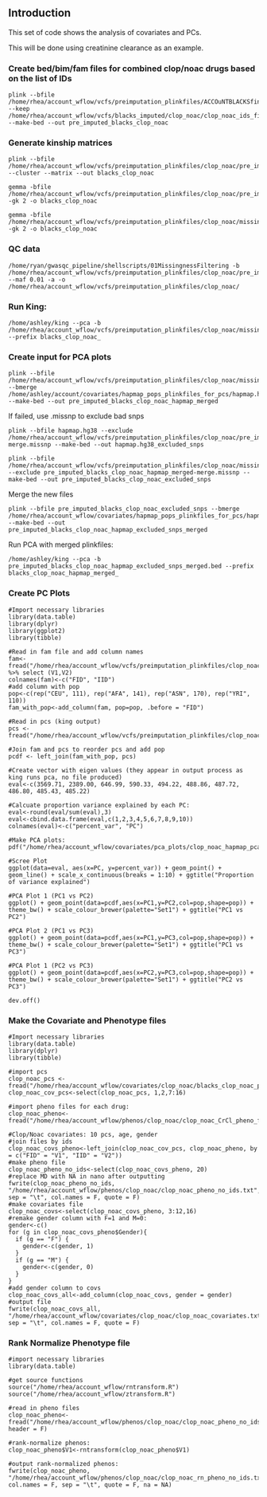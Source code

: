 
## Introduction

This set of code shows the analysis of covariates and PCs. 

This will be done using creatinine clearance as an example.

### Create bed/bim/fam files for combined clop/noac drugs based on the list of IDs
```{}
plink --bfile /home/rhea/account_wflow/vcfs/preimputation_plinkfiles/ACCOuNTBLACKSfinal_updated --keep /home/rhea/account_wflow/vcfs/blacks_imputed/clop_noac/clop_noac_ids_filt.txt --make-bed --out pre_imputed_blacks_clop_noac
```

### Generate kinship matrices
```{}
plink --bfile /home/rhea/account_wflow/vcfs/preimputation_plinkfiles/clop_noac/pre_imputed_blacks_clop_noac --cluster --matrix --out blacks_clop_noac

gemma -bfile /home/rhea/account_wflow/vcfs/preimputation_plinkfiles/clop_noac/pre_imputed_blacks_clop_noac -gk 2 -o blacks_clop_noac

gemma -bfile /home/rhea/account_wflow/vcfs/preimputation_plinkfiles/clop_noac/missingness_hwe_steps/05filtered_HWE -gk 2 -o blacks_clop_noac

```

### QC data
```{}
/home/ryan/gwasqc_pipeline/shellscripts/01MissingnessFiltering -b /home/rhea/account_wflow/vcfs/preimputation_plinkfiles/clop_noac/pre_imputed_blacks_clop_noac --maf 0.01 -a -o /home/rhea/account_wflow/vcfs/preimputation_plinkfiles/clop_noac/
```

### Run King:
```{}
/home/ashley/king --pca -b /home/rhea/account_wflow/vcfs/preimputation_plinkfiles/clop_noac/missingness_hwe_steps/05filtered_HWE.bed --prefix blacks_clop_noac_
```

### Create input for PCA plots
```{}
plink --bfile /home/rhea/account_wflow/vcfs/preimputation_plinkfiles/clop_noac/missingness_hwe_steps/05filtered_HWE --bmerge /home/ashley/account/covariates/hapmap_pops_plinkfiles_for_pcs/hapmap.hg38 --make-bed --out pre_imputed_blacks_clop_noac_hapmap_merged
```

If failed, use .missnp to exclude bad snps
```{}
plink --bfile hapmap.hg38 --exclude /home/rhea/account_wflow/vcfs/preimputation_plinkfiles/clop_noac/pre_imputed_blacks_clop_noac_hapmap_merged-merge.missnp --make-bed --out hapmap.hg38_excluded_snps

plink --bfile /home/rhea/account_wflow/vcfs/preimputation_plinkfiles/clop_noac/missingness_hwe_steps/05filtered_HWE --exclude pre_imputed_blacks_clop_noac_hapmap_merged-merge.missnp --make-bed --out pre_imputed_blacks_clop_noac_excluded_snps
```

Merge the new files
```{}
plink --bfile pre_imputed_blacks_clop_noac_excluded_snps --bmerge /home/rhea/account_wflow/covariates/hapmap_pops_plinkfiles_for_pcs/hapmap.hg38_excluded_snps --make-bed --out pre_imputed_blacks_clop_noac_hapmap_excluded_snps_merged
```

Run PCA with merged plinkfiles:
```{}
/home/ashley/king --pca -b pre_imputed_blacks_clop_noac_hapmap_excluded_snps_merged.bed --prefix blacks_clop_noac_hapmap_merged_
```

### Create PC Plots
```{}
#Import necessary libraries
library(data.table)
library(dplyr)
library(ggplot2)
library(tibble)

#Read in fam file and add column names
fam<-fread("/home/rhea/account_wflow/vcfs/preimputation_plinkfiles/clop_noac/pre_imputed_blacks_clop_noac_hapmap_excluded_snps_merged.fam") %>% select (V1,V2)
colnames(fam)<-c("FID", "IID")
#add column with pop
pop<-c(rep("CEU", 111), rep("AFA", 141), rep("ASN", 170), rep("YRI", 110))
fam_with_pop<-add_column(fam, pop=pop, .before = "FID")

#Read in pcs (king output)
pcs <- fread("/home/rhea/account_wflow/vcfs/preimputation_plinkfiles/clop_noac/blacks_clop_noac_hapmap_merged_pc.txt")

#Join fam and pcs to reorder pcs and add pop 
pcdf <- left_join(fam_with_pop, pcs)

#Create vector with eigen values (they appear in output process as king runs pca, no file produced)
eval<-c(3569.71, 2389.00, 646.99, 590.33, 494.22, 488.86, 487.72, 486.80, 485.43, 485.22)

#Calcuate proportion variance explained by each PC:
eval<-round(eval/sum(eval),3)
eval<-cbind.data.frame(eval,c(1,2,3,4,5,6,7,8,9,10))
colnames(eval)<-c("percent_var", "PC")

#Make PCA plots:
pdf("/home/rhea/account_wflow/covariates/pca_plots/clop_noac_hapmap_pca_plots.pdf")

#Scree Plot
ggplot(data=eval, aes(x=PC, y=percent_var)) + geom_point() + geom_line() + scale_x_continuous(breaks = 1:10) + ggtitle("Proportion of variance explained")

#PCA Plot 1 (PC1 vs PC2)
ggplot() + geom_point(data=pcdf,aes(x=PC1,y=PC2,col=pop,shape=pop)) + theme_bw() + scale_colour_brewer(palette="Set1") + ggtitle("PC1 vs PC2")

#PCA Plot 2 (PC1 vs PC3)
ggplot() + geom_point(data=pcdf,aes(x=PC1,y=PC3,col=pop,shape=pop)) + theme_bw() + scale_colour_brewer(palette="Set1") + ggtitle("PC1 vs PC3")

#PCA Plot 1 (PC2 vs PC3)
ggplot() + geom_point(data=pcdf,aes(x=PC2,y=PC3,col=pop,shape=pop)) + theme_bw() + scale_colour_brewer(palette="Set1") + ggtitle("PC2 vs PC3")

dev.off() 

```

### Make the Covariate and Phenotype files
```{}
#Import necessary libraries
library(data.table)
library(dplyr)
library(tibble)

#import pcs 
clop_noac_pcs <- fread("/home/rhea/account_wflow/covariates/clop_noac/blacks_clop_noac_pc.txt")
clop_noac_cov_pcs<-select(clop_noac_pcs, 1,2,7:16)

#import pheno files for each drug:
clop_noac_pheno<-fread("/home/rhea/account_wflow/phenos/clop_noac/clop_noac_CrCl_pheno_final.txt")

#Clop/Noac covariates: 10 pcs, age, gender
#join files by ids
clop_noac_covs_pheno<-left_join(clop_noac_cov_pcs, clop_noac_pheno, by = c("FID" = "V1", "IID" = "V2"))
#make pheno file
clop_noac_pheno_no_ids<-select(clop_noac_covs_pheno, 20)
#replace MD with NA in nano after outputting
fwrite(clop_noac_pheno_no_ids, "/home/rhea/account_wflow/phenos/clop_noac/clop_noac_pheno_no_ids.txt", sep = "\t", col.names = F, quote = F)
#make covariates file
clop_noac_covs<-select(clop_noac_covs_pheno, 3:12,16)
#remake gender column with F=1 and M=0:
gender<-c()
for (g in clop_noac_covs_pheno$Gender){
  if (g == "F") {
    gender<-c(gender, 1)
  }
  if (g == "M") {
    gender<-c(gender, 0)
  }
}
#add gender column to covs
clop_noac_covs_all<-add_column(clop_noac_covs, gender = gender)
#output file
fwrite(clop_noac_covs_all, "/home/rhea/account_wflow/covariates/clop_noac/clop_noac_covariates.txt", sep = "\t", col.names = F, quote = F)

```

### Rank Normalize Phenotype file
```{}
#import necessary libraries
library(data.table)

#get source functions
source("/home/rhea/account_wflow/rntransform.R")
source("/home/rhea/account_wflow/ztransform.R")

#read in pheno files
clop_noac_pheno<-fread("/home/rhea/account_wflow/phenos/clop_noac/clop_noac_pheno_no_ids.txt", header = F)

#rank-normalize phenos:
clop_noac_pheno$V1<-rntransform(clop_noac_pheno$V1)

#output rank-normalized phenos:
fwrite(clop_noac_pheno, "/home/rhea/account_wflow/phenos/clop_noac/clop_noac_rn_pheno_no_ids.txt", col.names = F, sep = "\t", quote = F, na = NA)

```
